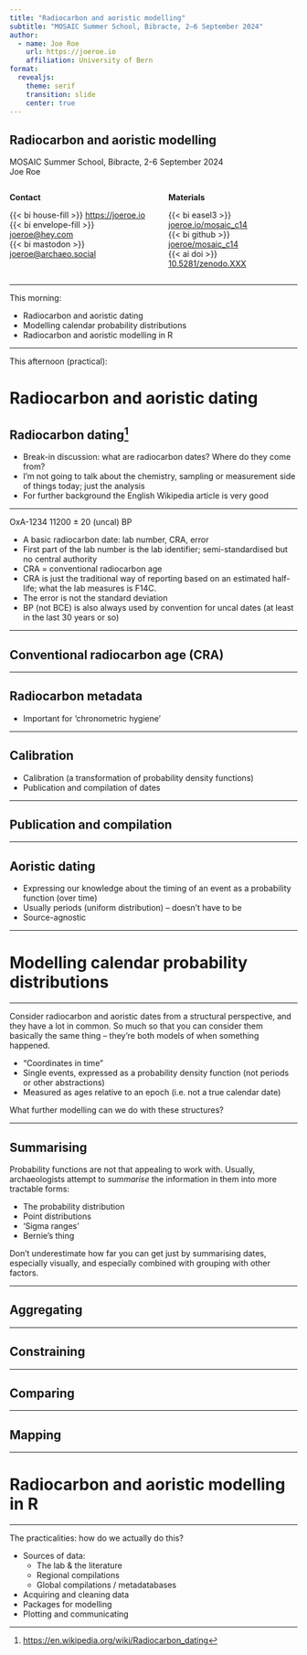 ```yaml
---
title: "Radiocarbon and aoristic modelling"
subtitle: "MOSAIC Summer School, Bibracte, 2–6 September 2024"
author: 
  - name: Joe Roe
    url: https://joeroe.io
    affiliation: University of Bern
format:
  revealjs:
    theme: serif
    transition: slide
    center: true
---
```


## Radiocarbon and aoristic modelling {.smaller}

MOSAIC Summer School, Bibracte, 2-6 September 2024  
Joe Roe

:::: {.columns}

::: {.column}
**Contact**

{{< bi house-fill >}} <https://joeroe.io>  
{{< bi envelope-fill >}} [joeroe@hey.com](mailto:joeroe@hey.com)  
{{< bi mastodon >}} [joeroe@archaeo.social](https://archaeo.social/@joeroe)  
:::

::: {.column}
**Materials**<!-- TODO: update -->

{{< bi easel3 >}} [joeroe.io/mosaic_c14](https://joeroe.io/mosaic_c14/mosaic_c14.html)  
{{< bi github >}} [joeroe/mosaic_c14](https://github.com/joeroe/mosaic_c14)  
{{< ai doi >}} [10.5281/zenodo.XXX]()
:::

::::

---

This morning:

:::{.incremental}
* Radiocarbon and aoristic dating
* Modelling calendar probability distributions
* Radiocarbon and aoristic modelling in R
:::

---

This afternoon (practical):


# Radiocarbon and aoristic dating

## Radiocarbon dating^[<https://en.wikipedia.org/wiki/Radiocarbon_dating>]

<!-- TODO: atmospheric carbon figure -->

:::{.notes}
* Break-in discussion: what are radiocarbon dates? Where do they come from?
* I'm not going to talk about the chemistry, sampling or measurement side of things today; just the analysis
* For further background the English Wikipedia article is very good
:::

---

::: {.r-fit-text}

<span class="fragment highlight-current-red">OxA-1234</span>
<span class="fragment highlight-current-red">11200</span>
<span class="fragment highlight-current-red">± 20</span>
<span class="fragment highlight-current-red">(uncal) BP</span>
:::

:::{.notes}
* A basic radiocarbon date: lab number, CRA, error
* First part of the lab number is the lab identifier; semi-standardised but no central authority
* CRA = conventional radiocarbon age
* CRA is just the traditional way of reporting based on an estimated half-life; what the lab measures is F14C.
* The error is not the standard deviation
* BP (not BCE) is also always used by convention for uncal dates (at least in the last 30 years or so)
:::

---

## Conventional radiocarbon age (CRA)

---

## Radiocarbon metadata

:::{.notes}
* Important for 'chronometric hygiene'
:::

---

## Calibration

* Calibration (a transformation of probability density functions)
* Publication and compilation of dates

---

## Publication and compilation

---

## Aoristic dating

* Expressing our knowledge about the timing of an event as a probability function (over time)
* Usually periods (uniform distribution) – doesn't have to be
* Source-agnostic

---

# Modelling calendar probability distributions

---

Consider radiocarbon and aoristic dates from a structural perspective, and they have a lot in common.
So much so that you can consider them basically the same thing – they're both models of when something happened.

* "Coordinates in time"
* Single events, expressed as a probability density function (not periods or other abstractions)
* Measured as ages relative to an epoch (i.e. not a true calendar date)

What further modelling can we do with these structures?

---

## Summarising

Probability functions are not that appealing to work with.
Usually, archaeologists attempt to *summarise* the information in them into more tractable forms:

* The probability distribution
* Point distributions
* 'Sigma ranges'
* Bernie's thing

Don't underestimate how far you can get just by summarising dates, especially visually, and especially combined with grouping with other factors.

---

## Aggregating

---

## Constraining

---

## Comparing

---

## Mapping

---

# Radiocarbon and aoristic modelling in R

---

The practicalities: how do we actually do this?

* Sources of data:
  * The lab & the literature
  * Regional compilations
  * Global compilations / metadatabases
* Acquiring and cleaning data
* Packages for modelling
* Plotting and communicating
